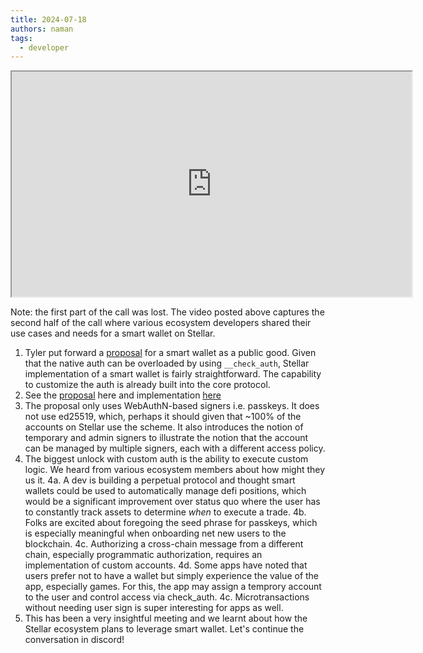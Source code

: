 ```yaml
---
title: 2024-07-18
authors: naman
tags:
  - developer
---
```


<iframe
  src="https://drive.google.com/file/d/1lml1VxNkwsRKS9BbnIMFNRXX1Kn6ktvq/preview"
  width="640"
  height="360"
  allow="autoplay"
></iframe>

Note: the first part of the call was lost. The video posted above captures the second half of the call where various ecosystem developers shared their use cases and needs for a smart wallet on Stellar.  

1. Tyler put forward a [proposal](https://github.com/stellar/stellar-protocol/discussions/1499) for a smart wallet as a public good. Given that the native auth can be overloaded by using `__check_auth`, Stellar implementation of a smart wallet is fairly straightforward. The capability to customize the auth is already built into the core protocol. 
2. See the [proposal](https://github.com/stellar/stellar-protocol/discussions/1499) here and implementation [here](https://github.com/kalepail/passkey-kit/blob/main/contracts/webauthn-wallet/src/lib.rs)
3. The proposal only uses WebAuthN-based signers i.e. passkeys. It does not use ed25519, which, perhaps it should given that ~100% of the accounts on Stellar use the scheme. It also introduces the notion of temporary and admin signers to illustrate the notion that the account can be managed by multiple signers, each with a different access policy. 
4. The biggest unlock with custom auth is the ability to execute custom logic. We heard from various ecosystem members about how might they us it.
   4a. A dev is building a perpetual protocol and thought smart wallets could be used to automatically manage defi positions, which would be a significant improvement over status quo where the user has to constantly track assets to determine _when_ to execute a trade.
   4b. Folks are excited about foregoing the seed phrase for passkeys, which is especially meaningful when onboarding net new users to the blockchain. 
   4c. Authorizing a cross-chain message from a different chain, especially programmatic authorization, requires an implementation of custom accounts. 
   4d. Some apps have noted that users prefer not to have a wallet but simply experience the value of the app, especially games. For this, the app may assign a temprory account to the user and control access via check_auth. 
   4c. Microtransactions without needing user sign is super interesting for apps as well. 
5. This has been a very insightful meeting and we learnt about how the Stellar ecosystem plans to leverage smart wallet. Let's continue the conversation in discord!
